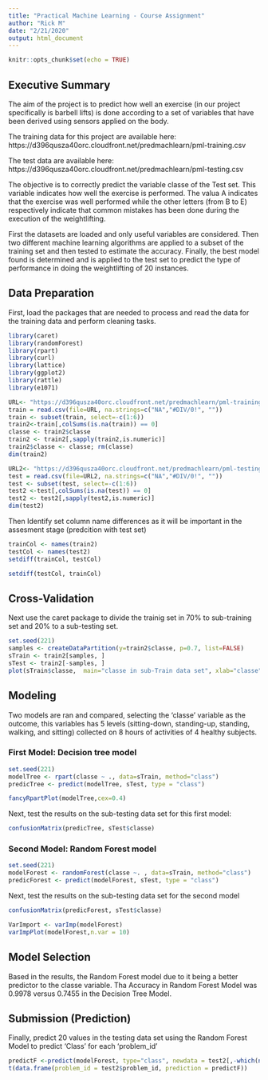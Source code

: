---
title: "Practical Machine Learning - Course Assignment"
author: "Rick M"
date: "2/21/2020"
output: html_document
---

```{r setup, include=FALSE}
knitr::opts_chunk$set(echo = TRUE)
```

## Executive Summary


The aim of the project is to predict how well an exercise (in our project specifically is barbell lifts) is done according to a set of variables that have been derived using sensors applied on the body.

The training data for this project are available here: https://d396qusza40orc.cloudfront.net/predmachlearn/pml-training.csv

The test data are available here: https://d396qusza40orc.cloudfront.net/predmachlearn/pml-testing.csv

The objective is to correctly predict the variable classe of the Test set. This variable indicates how well the exercise is performed. The valua A indicates that the exercise was well performed while the other letters (from B to E) respectively indicate that common mistakes has been done during the execution of the weightlifting.

First the datasets are loaded and only useful variables are considered. Then two different machine learning algorithms are applied to a subset of the training set and then tested to estimate the accuracy. Finally, the best model found is determined and is applied to the test set to predict the type of performance in doing the weightlifting of 20 instances.

## Data Preparation

First, load the packages that are needed to process and read the data for the training data and perform cleaning tasks. 

```{r}
library(caret)
library(randomForest)
library(rpart)
library(curl)
library(lattice)
library(ggplot2)
library(rattle)
library(e1071)
```

```{r}
URL<- "https://d396qusza40orc.cloudfront.net/predmachlearn/pml-training.csv"
train = read.csv(file=URL, na.strings=c("NA","#DIV/0!", ""))
train <- subset(train, select=-c(1:6))
train2<-train[,colSums(is.na(train)) == 0] 
classe <- train2$classe
train2 <- train2[,sapply(train2,is.numeric)] 
train2$classe <- classe; rm(classe) 
dim(train2)
```

```{r}
URL2<- "https://d396qusza40orc.cloudfront.net/predmachlearn/pml-testing.csv"
test = read.csv(file=URL2, na.strings=c("NA","#DIV/0!", ""))
test <- subset(test, select=-c(1:6)) 
test2 <-test[,colSums(is.na(test)) == 0] 
test2 <- test2[,sapply(test2,is.numeric)] 
dim(test2)
```

Then Identify set column name differences as it will be important in the assesment stage (predcition with test set)

```{r}
trainCol <- names(train2)
testCol <- names(test2)
setdiff(trainCol, testCol)
```

```{r}
setdiff(testCol, trainCol)
```

## Cross-Validation

Next use the caret package to divide the trainig set in 70% to sub-training set and 20% to a sub-testing set.

```{r}
set.seed(221)
samples <- createDataPartition(y=train2$classe, p=0.7, list=FALSE)
sTrain <- train2[samples, ] 
sTest <- train2[-samples, ]
plot(sTrain$classe,  main="classe in sub-Train data set", xlab="classe", ylab="Frequency")
```

## Modeling 

Two models are ran and compared, selecting the ‘classe’ variable as the outcome, this variables has 5 levels (sitting-down, standing-up, standing, walking, and sitting) collected on 8 hours of activities of 4 healthy subjects.

### First Model: Decision tree model

```{r}
set.seed(221)
modelTree <- rpart(classe ~ ., data=sTrain, method="class")
predicTree <- predict(modelTree, sTest, type = "class")
```

```{r}
fancyRpartPlot(modelTree,cex=0.4)
```

Next, test the results on the sub-testing data set for this first model:

```{r}
confusionMatrix(predicTree, sTest$classe)
```

### Second Model: Random Forest model

```{r}
set.seed(221)
modelForest <- randomForest(classe ~. , data=sTrain, method="class")
predicForest <- predict(modelForest, sTest, type = "class")
```

Next, test the results on the sub-testing data set for the second model

```{r}
confusionMatrix(predicForest, sTest$classe)
```

```{r}
VarImport <- varImp(modelForest)
varImpPlot(modelForest,n.var = 10)
```

## Model Selection

Based in the results, the Random Forest model due to it being a better predictor to the classe variable. Tha Accuracy in Random Forest Model was 0.9978 versus 0.7455 in the Decision Tree Model.

## Submission (Prediction)

Finally, predict 20 values in the testing data set using the Random Forest Model to predict ‘Class’ for each ‘problem_id’

```{r}
predictF <-predict(modelForest, type="class", newdata = test2[,-which(names(test) %in% "problem_id")])
t(data.frame(problem_id = test2$problem_id, prediction = predictF))
```
















